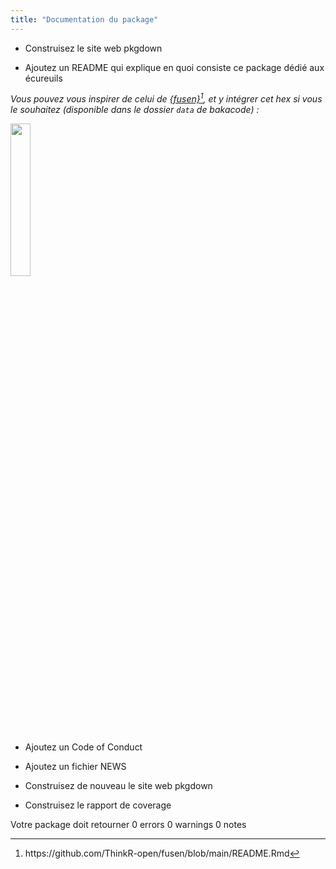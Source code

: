 ```yaml
---
title: "Documentation du package"
---
```


- Construisez le site web pkgdown

- Ajoutez un README qui explique en quoi consiste ce package dédié aux écureuils

*Vous pouvez vous inspirer de celui de [{fusen}](https://github.com/ThinkR-open/fusen/blob/main/README.Rmd)^[https://github.com/ThinkR-open/fusen/blob/main/README.Rmd], et y intégrer cet hex si vous le souhaitez (disponible dans le dossier `data` de bakacode) :*

![](images/squirrels_hex.png){ width="25%" }

- Ajoutez un Code of Conduct

- Ajoutez un fichier NEWS

- Construisez de nouveau le site web pkgdown

- Construisez le rapport de coverage

::: {.callout-note collapse="true"}

Votre package doit retourner 0 errors 0 warnings 0 notes

:::
